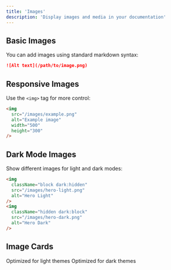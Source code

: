 ```yaml
---
title: 'Images'
description: 'Display images and media in your documentation'
---
```


## Basic Images

You can add images using standard markdown syntax:

```markdown
![Alt text](/path/to/image.png)
```

## Responsive Images

Use the `<img>` tag for more control:

```html
<img
  src="/images/example.png"
  alt="Example image"
  width="500"
  height="300"
/>
```

## Dark Mode Images

Show different images for light and dark modes:

```html
<img
  className="block dark:hidden"
  src="/images/hero-light.png"
  alt="Hero Light"
/>
<img
  className="hidden dark:block"
  src="/images/hero-dark.png"
  alt="Hero Dark"
/>
```

## Image Cards

<CardGroup cols={2}>
  <Card
    title="Light Mode"
    icon="sun"
  >
    Optimized for light themes
  </Card>
  <Card
    title="Dark Mode"
    icon="moon"
  >
    Optimized for dark themes
  </Card>
</CardGroup>